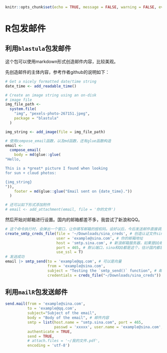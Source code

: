 ```r
knitr::opts_chunk$set(echo = TRUE, message = FALSE, warning = FALSE, eval = FALSE)
```

# R包发邮件

## 利用`blastula`包发邮件

这个包可以使用markdown形式创造邮件内容，比较美观。

先创造邮件的主体内容，参考作者github的说明如下：

```r
# Get a nicely formatted date/time string
date_time <- add_readable_time()

# Create an image string using an on-disk
# image file
img_file_path <-
  system.file(
    "img", "pexels-photo-267151.jpeg",
    package = "blastula"
  )

img_string <- add_image(file = img_file_path)

# 使用compose_email函数，以及md函数，还有glue函数构造
email <-
  compose_email(
    body = md(glue::glue(
"Hello,

This is a *great* picture I found when looking
for sun + cloud photos:

{img_string}
")),
    footer = md(glue::glue("Email sent on {date_time}."))
  )

# 还可以如下形式添加附件
# email <- add_attachment(email, file = '你的文件')
```

然后开始对邮箱进行设置。国内的邮箱都差不多，我尝试了新浪和QQ。
```r
# 这个命令执行时，会弹出一个窗口，让你填写邮箱的授权码。设好以后，今后发送邮件直接调这个文件就可以了
create_smtp_creds_file(file = '~/Downloads/sina_creds', # 创造认证文件sina_creds放到你想放的位置
                       user = 'example@sina.com', # 你的邮箱地址
                       host = 'smtp.sina.com', # 新浪邮箱服务器，如果是QQ邮箱，则将sina改成qq
                       port = 465, # 默认端口，sina和QQ都是这个，估计国内都是这个
                       use_ssl = T)
# 发送成功
email |> smtp_send(to = 'example@qq.com', # 可以是向量
                   from = 'example@sina.com',
                   subject = "Testing the `smtp_send()` function", # 邮件的标题
                   credentials = creds_file("~/Downloads/sina_creds"))
```


## 利用`mailR`包发送邮件

```r
send.mail(from = 'example@sina.com',
          to = 'example@qq.com',
          subject="Subject of the email",
          body = "Body of the email", # 邮件内容
          smtp = list(host.name = "smtp.sina.com", port = 465, 
                      passwd = 'xxxxx', user.name = 'example@sina.com',ssl = TRUE), # passwd就是授权码
          authenticate = TRUE,
          send = TRUE,
          # attach.files = '~/我的文件.pdf',
          encoding = 'utf-8')
```

